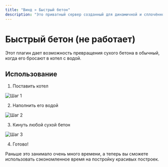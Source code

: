 ```yaml
---
title: "Винд » Быстрый бетон"
description: "Это приватный сервер созданный для динамичной и cплoчённой игры людей."
---
```


# Быстрый бетон (не работает)

Этот плагин дает возможность превращения сухого бетона в обычный, когда его бросают в котел с водой.

## Использование

1. Поставить котел

![Шаг 1](/fast1.png)

2. Наполнить его водой

![Шаг 2](/fast2.png)

3. Кинуть любой сухой бетон

![Шаг 3](/fast3.png)

4. Готово!

Раньше это занимало очень много времени, а теперь вы сможете использовать сэкономленное время на постройку красивых построек. 
